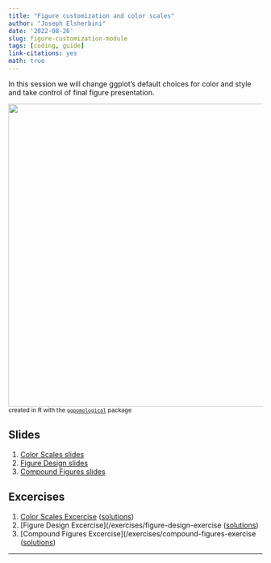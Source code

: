```yaml
---
title: "Figure customization and color scales"
author: "Joseph Elsherbini"
date: '2022-08-26'
slug: figure-customization-module
tags: [coding, guide]
link-citations: yes
math: true
---
```


In this session we will change ggplot's default choices for color and style and take control of final figure presentation.

![](/modules/plot-demo-painted.png){width=600px}  
<small>created in R with the [`ggpomological`](https://www.garrickadenbuie.com/project/ggpomological/) package</small>

## Slides

1. [Color Scales slides](/modules/color-scales.html)  
2. [Figure Design slides](/modules/figure-design.html)  
3. [Compound Figures slides](/modules/compound-figures.html)  

## Excercises

1. [Color Scales Excercise](/exercises/color-scales-exercise)  ([solutions](/exercises/color-scales-exercise-solutions))
2. [Figure Design Excercise](/exercises/figure-design-exercise  ([solutions](/exercises/figure-design-exercise-solutions))  
3. [Compound Figures Excercise](/exercises/compound-figures-exercise ([solutions](/exercises/compound-figures-exercise-solutions))

------